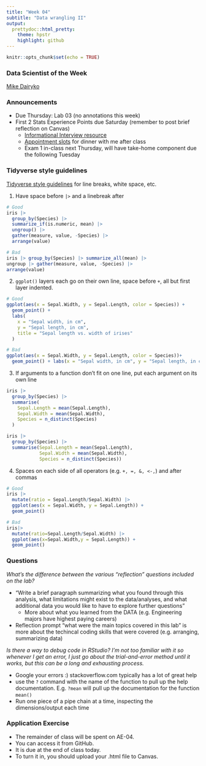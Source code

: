```yaml
---
title: "Week 04"
subtitle: "Data wrangling II"
output: 
  prettydoc::html_pretty:
    theme: hpstr
    highlight: github
---
```


```r
knitr::opts_chunk$set(echo = TRUE)
```

### Data Scientist of the Week

[Mike Dairyko](https://hardin47.github.io/CURV/scholars/dairyko.html)

<!-- ### Thursday Announcements -->

<!-- -   2 Stats Experience Points due Saturday -->
<!-- -   Sign up for project groups on Canvas by class-time on Tuesday -->
<!--     -   choose your own groups of 2 -->
<!--     -   who will you work well with? -->
<!--     -   who do you have common (data) interests with? Check out initial Campuswire responses -->

<!-- What's ahead: -->

<!-- -   Weeks 1 - 4, foundational coding techniques -->
<!-- -   Weeks 5 - 7, Exam/Start Projects/Ethics -->
<!-- -   Weeks 8 - 11, statistical analysis techniques -->
<!-- -   Weeks 12 - 15, communicating results / Projects -->
<!-- -   Only 4 more labs (after Lab 04), 7 project work sessions -->

<!-- ![](images/MATH_talk_Byrant.png) -->

### Announcements

- Due Thursday: Lab 03 (no annotations this week)
- First 2 Stats Experience Points due Saturday (remember to post brief reflection on Canvas)
  -   [Informational Interview resource](https://docs.google.com/document/d/17ESP_xm-kXo3gsRrzmbG0XR37yRqnMCT5TiqPli6Pnc/edit?usp=sharing)
   -   [Appointment slots](https://calendar.app.google/vciEZtXbBiz4aEWP7) for dinner with me after class
   -   Exam 1 in-class next Thursday, will have take-home component due the following Tuesday

### Tidyverse style guidelines

[Tidyverse style guidelines](https://style.tidyverse.org/pipes.html) for line breaks, white space, etc.

1.  Have space before `|>` and a linebreak after

```r
# Good
iris |>
  group_by(Species) |>
  summarize_if(is.numeric, mean) |>
  ungroup() |>
  gather(measure, value, -Species) |>
  arrange(value)

# Bad
iris |> group_by(Species) |> summarize_all(mean) |>
ungroup |> gather(measure, value, -Species) |>
arrange(value)
```

2.  `ggplot()` layers each go on their own line, space before `+`, all but first layer indented.

```r
# Good
ggplot(aes(x = Sepal.Width, y = Sepal.Length, color = Species)) +
  geom_point() +
  labs(
    x = "Sepal width, in cm",
    y = "Sepal length, in cm",
    title = "Sepal length vs. width of irises"
  ) 

# Bad
ggplot(aes(x = Sepal.Width, y = Sepal.Length, color = Species))+
  geom_point() + labs(x = "Sepal width, in cm", y = "Sepal length, in cm", title = "Sepal length vs. width of irises") 
```

3.  If arguments to a function don't fit on one line, put each argument on its own line

```r
iris |>
  group_by(Species) |>
  summarise(
    Sepal.Length = mean(Sepal.Length),
    Sepal.Width = mean(Sepal.Width),
    Species = n_distinct(Species)
  )

iris |>
  group_by(Species) |>
  summarise(Sepal.Length = mean(Sepal.Length),
            Sepal.Width = mean(Sepal.Width),
            Species = n_distinct(Species))
```

4.  Spaces on each side of all operators (e.g. `+, =, &, <-,`) and after commas

```r
# Good
iris |> 
  mutate(ratio = Sepal.Length/Sepal.Width) |> 
  ggplot(aes(x = Sepal.Width, y = Sepal.Length)) +
  geom_point()

# Bad
iris|> 
  mutate(ratio=Sepal.Length/Sepal.Width) |> 
  ggplot(aes(x=Sepal.Width,y = Sepal.Length)) +
  geom_point()
```

### Questions

*What's the difference between the various "reflection" questions included on the lab?*

-   "Write a brief paragraph summarizing what you found through this analysis, what limitations might exist to the data/analyses, and what additional data you would like to have to explore further questions"
    -   More about what you learned from the DATA (e.g. Engineering majors have highest paying careers)
-   Reflection prompt "what were the main topics covered in this lab" is more about the techincal coding skills that were covered (e.g. arranging, summarizing data)

*Is there a way to debug code in RStudio? I'm not too familiar with it so whenever I get an error, I just go about the trial-and-error method until it works, but this can be a long and exhausting process.*

-   Google your errors :) stackoverflow.com typically has a lot of great help
-   use the `?` command with the name of the function to pull up the help documentation. E.g. `?mean` will pull up the documentation for the function `mean()`
-   Run one piece of a pipe chain at a time, inspecting the dimensions/output each time

### Application Exercise

-   The remainder of class will be spent on AE-04.
-   You can access it from GitHub.
-   It is due at the end of class today.
-   To turn it in, you should upload your .html file to Canvas.
